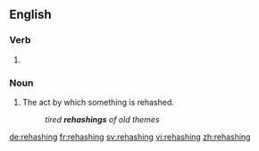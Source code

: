 ==English==

===Verb===
{{head|en}}

# {{present participle of|rehash}}

===Noun===
{{en-noun}}

# The act by which something is rehashed.
#: ''tired '''rehashings''' of old themes''

[[de:rehashing]]
[[fr:rehashing]]
[[sv:rehashing]]
[[vi:rehashing]]
[[zh:rehashing]]